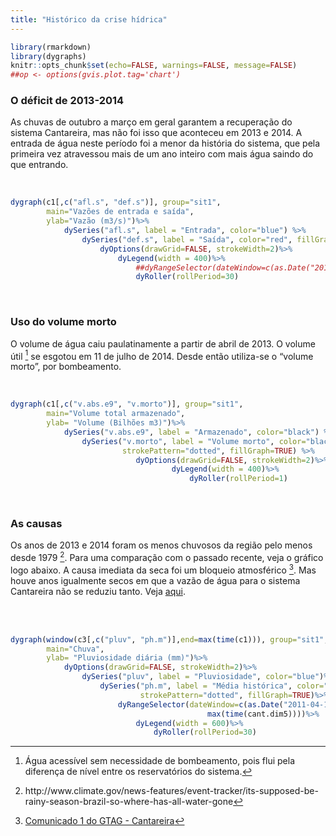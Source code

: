 ```yaml
---
title: "Histórico da crise hídrica"
---
```



```r
library(rmarkdown)
library(dygraphs)
knitr::opts_chunk$set(echo=FALSE, warnings=FALSE, message=FALSE)
##op <- options(gvis.plot.tag='chart')
```

### O déficit de 2013-2014
As chuvas de outubro a março em geral garantem a recuperação do sistema Cantareira, mas
não foi isso que aconteceu em 2013 e 2014.  A entrada de água neste período foi a menor
da história do sistema,
que pela primeira vez atravessou mais de um ano inteiro
com mais água saindo do que entrando.

<br>

```r
dygraph(c1[,c("afl.s", "def.s")], group="sit1",
        main="Vazões de entrada e saída",
        ylab="Vazão (m3/s)")%>%
            dySeries("afl.s", label = "Entrada", color="blue") %>%
                dySeries("def.s", label = "Saída", color="red", fillGraph=TRUE) %>%
                    dyOptions(drawGrid=FALSE, strokeWidth=2)%>%
                        dyLegend(width = 400)%>%
                            ##dyRangeSelector(dateWindow=c(as.Date("2011-01-01"),max(time(c1))))%>%
                            dyRoller(rollPeriod=30)
```

<br>

### Uso do volume morto

O volume de água caiu paulatinamente a partir de abril de 2013.
O volume útil [^2] se esgotou em 11 de julho de 2014.
Desde então utiliza-se o "volume morto", por bombeamento.

<br>

```r
dygraph(c1[,c("v.abs.e9", "v.morto")], group="sit1",
        main="Volume total armazenado",
        ylab= "Volume (Bilhões m3)")%>%
            dySeries("v.abs.e9", label = "Armazenado", color="black") %>%
                dySeries("v.morto", label = "Volume morto", color="black",
                         strokePattern="dotted", fillGraph=TRUE) %>%
                            dyOptions(drawGrid=FALSE, strokeWidth=2)%>%
                                    dyLegend(width = 400)%>%
                                        dyRoller(rollPeriod=1)
```
<br>

### As causas

Os anos de 2013 e 2014 foram os menos chuvosos da região pelo menos desde 1979 [^3].
Para uma comparação com o passado recente, veja o gráfico logo abaixo.
A causa imediata da seca foi um bloqueio atmosférico [^4].
Mas houve anos igualmente secos em que a vazão de água para o sistema Cantareira não
se reduziu tanto. Veja [aqui](./seca_2013-2014.html).

<br>
<br>

```r
dygraph(window(c3[,c("pluv", "ph.m")],end=max(time(c1))), group="sit1",
        main="Chuva",
        ylab= "Pluviosidade diária (mm)")%>%
            dyOptions(drawGrid=FALSE, strokeWidth=2)%>%
                dySeries("pluv", label = "Pluviosidade", color="blue")%>%
                    dySeries("ph.m", label = "Média histórica", color="black",
                             strokePattern="dotted", fillGraph=TRUE)%>%
                        dyRangeSelector(dateWindow=c(as.Date("2011-04-10"),
                                            max(time(cant.dim5))))%>%
                            dyLegend(width = 600)%>%
                                dyRoller(rollPeriod=30)
```


[^2]: Água acessível sem necessidade de bombeamento,
pois flui pela diferença de nível entre os reservatórios do sistema.

[^3]: http://www.climate.gov/news-features/event-tracker/its-supposed-be-rainy-season-brazil-so-where-has-all-water-gone

[^4]: [Comunicado 1 do GTAG - Cantareira](http://arquivos.ana.gov.br/institucional/sof/GTAG-Cantareira/20140218_GTAG-Cantareira_Comunicado_n_1.pdf)
